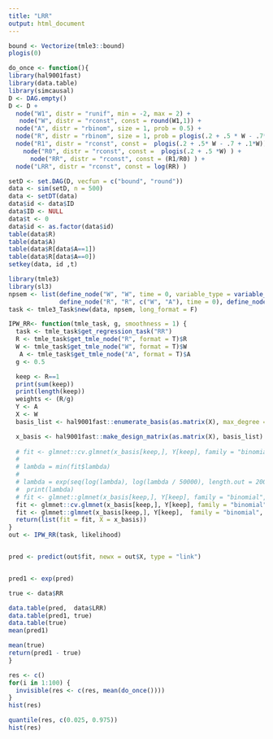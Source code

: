 ```yaml
---
title: "LRR"
output: html_document
---
```



```r
bound <- Vectorize(tmle3::bound)
plogis(0)
```


```r

do_once <- function(){
library(hal9001fast)
library(data.table)
library(simcausal)
D <- DAG.empty()
D <- D +
  node("W1", distr = "runif", min = -2, max = 2) +
   node("W", distr = "rconst", const = round(W1,1)) +
  node("A", distr = "rbinom", size = 1, prob = 0.5) +
  node("R", distr = "rbinom", size = 1, prob = plogis(.2 + .5 * W - .7*A + .1*A*W ) )+
  node("R1", distr = "rconst", const =  plogis(.2 + .5* W - .7 + .1*W)) +
    node("R0", distr = "rconst", const =  plogis(.2 + .5 *W) ) +
      node("RR", distr = "rconst", const = (R1/R0) ) +
  node("LRR", distr = "rconst", const = log(RR) ) 

setD <- set.DAG(D, vecfun = c("bound", "round"))
data <- sim(setD, n = 500)
data <- setDT(data)
data$id <- data$ID
data$ID <- NULL
data$t <- 0
data$id <- as.factor(data$id)
table(data$R)
table(data$A)
table(data$R[data$A==1])
table(data$R[data$A==0])
setkey(data, id ,t)

library(tmle3)
library(sl3)
npsem <- list(define_node("W", "W", time = 0, variable_type = variable_type("continuous")), define_node("A", "A", c("W"), time = 0), 
              define_node("R", "R", c("W", "A"), time = 0), define_node("RR", "R", c("W"), time = 0))
task <- tmle3_Task$new(data, npsem, long_format = F)

IPW_RR<- function(tmle_task, g, smoothness = 1) {
  task <- tmle_task$get_regression_task("RR")
  R <- tmle_task$get_tmle_node("R", format = T)$R
  W <- tmle_task$get_tmle_node("W", format = T)$W
   A <- tmle_task$get_tmle_node("A", format = T)$A
  g <- 0.5

  keep <- R==1
  print(sum(keep))
  print(length(keep))
  weights <- (R/g)
  Y <- A
  X <- W
  basis_list <- hal9001fast::enumerate_basis(as.matrix(X), max_degree = 3, order_map = c(smoothness), include_zero_order = T, include_lower_order = T)

  x_basis <- hal9001fast::make_design_matrix(as.matrix(X), basis_list)
 
  # fit <- glmnet::cv.glmnet(x_basis[keep,], Y[keep], family = "binomial", weights = weights[keep], standardize = F, nlambda = 200, thresh = 1e-10)
  # 
  # lambda = min(fit$lambda)
  # 
  # lambda = exp(seq(log(lambda), log(lambda / 50000), length.out = 200))
  #  print(lambda)
  # fit <- glmnet::glmnet(x_basis[keep,], Y[keep], family = "binomial", weights = weights[keep], standardize = F, nlambda = 200, thresh = 1e-10, lambda = lambda)
  fit <- glmnet::cv.glmnet(x_basis[keep,], Y[keep], family = "binomial", weights = weights[keep], standardize = F, nlambda = 200)
  fit <- glmnet::glmnet(x_basis[keep,], Y[keep],  family = "binomial", weights = weights[keep], standardize = F, lambda = fit$lambda.min )
  return(list(fit = fit, X = x_basis))
}
out <- IPW_RR(task, likelihood)


pred <- predict(out$fit, newx = out$X, type = "link")


pred1 <- exp(pred)

true <- data$RR

data.table(pred,  data$LRR)
data.table(pred1, true)
data.table(true)
mean(pred1)

mean(true)
return(pred1 - true)
}
```


```r
res <- c()
for(i in 1:100) {
  invisible(res <- c(res, mean(do_once())))
}
hist(res)

```

```r
quantile(res, c(0.025, 0.975))
hist(res)
```


